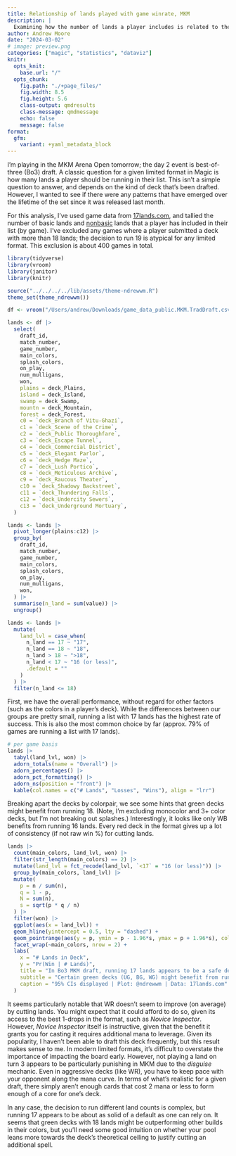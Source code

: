 ```yaml
---
title: Relationship of lands played with game winrate, MKM
description: |
  Examining how the number of lands a player includes is related to their success in traditional (best-of-three) draft games in MKM.
author: Andrew Moore
date: "2024-03-02"
# image: preview.png
categories: ["magic", "statistics", "dataviz"]
knitr:
  opts_knit: 
    base.url: "/"
  opts_chunk:
    fig.path: "./+page_files/"
    fig.width: 8.5
    fig.height: 5.6
    class-output: qmdresults
    class-message: qmdmessage
    echo: false
    message: false
format:
  gfm:
    variant: +yaml_metadata_block
---
```


<script>
  import BlogHead from "$lib/components/BlogHead.svelte";
</script>

<BlogHead title={title} date={date} />

I'm playing in the MKM Arena Open tomorrow; the day 2 event is best-of-three (Bo3) draft. A classic question for a given limited format in Magic is how many lands a player should be running in their list. This isn't a simple question to answer, and depends on the kind of deck that's been drafted. However, I wanted to see if there were any patterns that have emerged over the lifetime of the set since it was released last month.

For this analysis, I've used game data from [17lands.com](https://17lands.com/), and tallied the number of basic lands and [nonbasic](https://scryfall.com/search?q=set:mkm+type:land+-type:basic) lands that a player has included in their list (by game). I've excluded any games where a player submitted a deck with more than 18 lands; the decision to run 19 is atypical for any limited format. This exclusion is about 400 games in total.

```r
library(tidyverse)
library(vroom)
library(janitor)
library(knitr)

source("../../../../lib/assets/theme-ndrewwm.R")
theme_set(theme_ndrewwm())

df <- vroom("/Users/andrew/Downloads/game_data_public.MKM.TradDraft.csv.gz")

lands <- df |>
  select(
    draft_id,
    match_number,
    game_number,
    main_colors,
    splash_colors,
    on_play,
    num_mulligans,
    won,
    plains = deck_Plains,
    island = deck_Island,
    swamp = deck_Swamp,
    mountn = deck_Mountain,
    forest = deck_Forest,
    c0 = `deck_Branch of Vitu-Ghazi`,
    c1 = `deck_Scene of the Crime`,
    c2 = `deck_Public Thoroughfare`,
    c3 = `deck_Escape Tunnel`,
    c4 = `deck_Commercial District`,
    c5 = `deck_Elegant Parlor`,
    c6 = `deck_Hedge Maze`,
    c7 = `deck_Lush Portico`,
    c8 = `deck_Meticulous Archive`,
    c9 = `deck_Raucous Theater`,
    c10 = `deck_Shadowy Backstreet`,
    c11 = `deck_Thundering Falls`,
    c12 = `deck_Undercity Sewers`,
    c13 = `deck_Underground Mortuary`,
  )
```

```r
lands <- lands |>
  pivot_longer(plains:c12) |>
  group_by(
    draft_id,
    match_number,
    game_number,
    main_colors,
    splash_colors,
    on_play,
    num_mulligans,
    won,
  ) |>
  summarise(n_land = sum(value)) |>
  ungroup()

lands <- lands |>
  mutate(
    land_lvl = case_when(
      n_land == 17 ~ "17",
      n_land == 18 ~ "18",
      n_land > 18 ~ ">18",
      n_land < 17 ~ "16 (or less)",
      .default = ""
    )
  ) |>
  filter(n_land <= 18)
```

First, we have the overall performance, without regard for other factors (such as the colors in a player's deck). While the differences between our groups are pretty small, running a list with 17 lands has the highest rate of success. This is also the most common choice by far (approx. 79% of games are running a list with 17 lands).

```r
# per game basis
lands |>
  tabyl(land_lvl, won) |>
  adorn_totals(name = "Overall") |>
  adorn_percentages() |>
  adorn_pct_formatting() |>
  adorn_ns(position = "front") |>
  kable(col.names = c("# Lands", "Losses", "Wins"), align = "lrr")
```

Breaking apart the decks by colorpair, we see some hints that green decks might benefit from running 18. (Note, I'm excluding monocolor and 3+ color decks, but I'm not breaking out splashes.) Interestingly, it looks like only WB benefits from running 16 lands. Every red deck in the format gives up a lot of consistency (if not raw win %) for cutting lands.

```r
lands |>
  count(main_colors, land_lvl, won) |>
  filter(str_length(main_colors) == 2) |>
  mutate(land_lvl = fct_recode(land_lvl, `<17` = "16 (or less)")) |>
  group_by(main_colors, land_lvl) |>
  mutate(
    p = n / sum(n),
    q = 1 - p,
    N = sum(n),
    s = sqrt(p * q / n)
  ) |>
  filter(won) |>
  ggplot(aes(x = land_lvl)) +
  geom_hline(yintercept = 0.5, lty = "dashed") +
  geom_pointrange(aes(y = p, ymin = p - 1.96*s, ymax = p + 1.96*s), color = "#E1EFE6") +
  facet_wrap(~main_colors, nrow = 2) +
  labs(
    x = "# Lands in Deck",
    y = "Pr(Win | # Lands)",
    title = "In Bo3 MKM draft, running 17 lands appears to be a safe default.",
    subtitle = "Certain green decks (UG, BG, WG) might benefit from running 18.",
    caption = "95% CIs displayed | Plot: @ndrewwm | Data: 17lands.com"
  )
```

It seems particularly notable that WR doesn't seem to improve (on average) by cutting lands. You might expect that it could afford to do so, given its access to the best 1-drops in the format, such as *Novice Inspector*. However, *Novice Inspector* itself is instructive, given that the benefit it grants you for casting it requires additional mana to leverage. Given its popularity, I haven't been able to draft this deck frequently, but this result makes sense to me. In modern limited formats, it's difficult to overstate the importance of impacting the board early. However, not playing a land on turn 3 appears to be particularly punishing in MKM due to the *disguise* mechanic. Even in aggressive decks (like WR), you have to keep pace with your opponent along the mana curve. In terms of what's realistic for a given draft, there simply aren't enough cards that cost 2 mana or less to form enough of a core for one's deck.

In any case, the decision to run different land counts is complex, but running 17 appears to be about as solid of a default as one can rely on. It seems that green decks with 18 lands might be outperforming other builds in their colors, but you'll need some good intuition on whether your pool leans more towards the deck's theoretical ceiling to justify cutting an additional spell.
